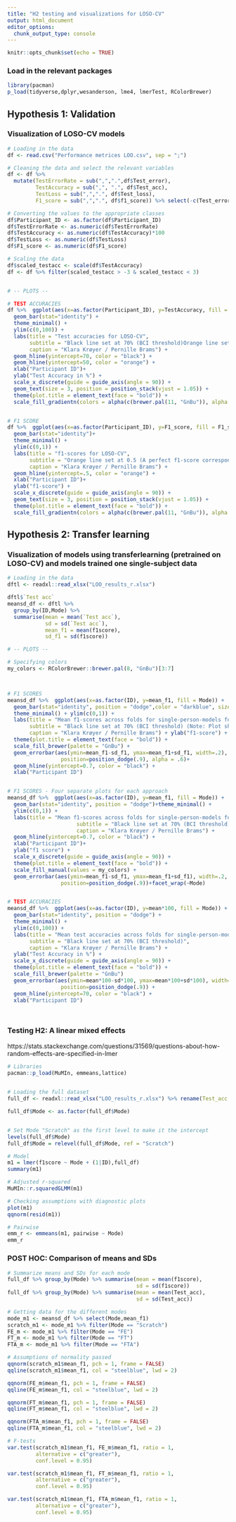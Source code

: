 ```yaml
---
title: "H2 testing and visualizations for LOSO-CV"
output: html_document
editor_options: 
  chunk_output_type: console
---
```


```r
knitr::opts_chunk$set(echo = TRUE)
```

### Load in the relevant packages 
```r
library(pacman)
p_load(tidyverse,dplyr,wesanderson, lme4, lmerTest, RColorBrewer)
```

## Hypothesis 1: Validation 
### Visualization of LOSO-CV models  
```r
# Loading in the data
df <- read.csv("Performance metrices LOO.csv", sep = ";") 

# Cleaning the data and select the relevant variables
df <- df %>% 
  mutate(TestErrorRate = sub(",",".",df$Test_error),
         TestAccuracy = sub(",", ".", df$Test_acc),
         TestLoss = sub(",",".", df$Test_loss),
         F1_score = sub(",",".", df$f1_score)) %>% select(-c(Test_error,Test_acc,Test_loss,f1_score))

# Converting the values to the appropriate classes
df$Participant_ID <- as.factor(df$Participant_ID)
df$TestErrorRate <- as.numeric(df$TestErrorRate)
df$TestAccuracy <- as.numeric(df$TestAccuracy)*100
df$TestLoss <- as.numeric(df$TestLoss)
df$F1_score <- as.numeric(df$F1_score)

# Scaling the data
df$scaled_testacc <- scale(df$TestAccuracy)
df <- df %>% filter(scaled_testacc > -3 & scaled_testacc < 3)


# -- PLOTS --

# TEST ACCURACIES
df %>%  ggplot(aes(x=as.factor(Participant_ID), y=TestAccuracy, fill = TestAccuracy, label = TestAccuracy)) +
  geom_bar(stat="identity") + 
  theme_minimal() + 
  ylim(c(0,100)) + 
  labs(title = "Test accuracies for LOSO-CV", 
       subtitle = "Black line set at 70% (BCI threshold)Orange line set at 50% (chance level)", 
       caption = "Klara Krøyer / Pernille Brams") + 
  geom_hline(yintercept=70, color = "black") + 
  geom_hline(yintercept=50, color = "orange") + 
  xlab("Participant ID")+ 
  ylab("Test Accuracy in %") + 
  scale_x_discrete(guide = guide_axis(angle = 90)) +
  geom_text(size = 3, position = position_stack(vjust = 1.05)) +
  theme(plot.title = element_text(face = "bold")) + 
  scale_fill_gradientn(colors = alpha(c(brewer.pal(11, "GnBu")), alpha = .9))


# F1 SCORE
df %>%  ggplot(aes(x=as.factor(Participant_ID), y=F1_score, fill = F1_score, label = F1_score)) +
  geom_bar(stat="identity")+
  theme_minimal() + 
  ylim(c(0,1)) + 
  labs(title = "f1-scores for LOSO-CV", 
       subtitle = "Orange line set at 0.5 (A perfect f1-score corresponds to value of 1)", 
       caption = "Klara Krøyer / Pernille Brams") + 
  geom_hline(yintercept=.5, color = "orange") + 
  xlab("Participant ID")+ 
  ylab("f1-score") + 
  scale_x_discrete(guide = guide_axis(angle = 90)) +
  geom_text(size = 3, position = position_stack(vjust = 1.05)) +
  theme(plot.title = element_text(face = "bold")) + 
  scale_fill_gradientn(colors = alpha(c(brewer.pal(11, "GnBu")), alpha = .9))
```


## Hypothesis 2: Transfer learning

### Visualization of models using transferlearning (pretrained on LOSO-CV) and models trained one single-subject data 
```r
# Loading in the data
dftl <- readxl::read_xlsx("LOO_results_r.xlsx")

dftl$`Test acc`
meansd_df <- dftl %>% 
  group_by(ID,Mode) %>% 
  summarise(mean = mean(`Test acc`), 
            sd = sd(`Test acc`), 
            mean_f1 = mean(f1score), 
            sd_f1 = sd(f1score))

# -- PLOTS --

# Specifying colors
my_colors <- RColorBrewer::brewer.pal(8, "GnBu")[3:7]



# F1 SCORES 
meansd_df %>%  ggplot(aes(x=as.factor(ID), y=mean_f1, fill = Mode)) +
  geom_bar(stat="identity", position = "dodge",color = "darkblue", size = .2 ) + 
  theme_minimal() + ylim(c(0,1)) +
  labs(title = "Mean f1-scores across folds for single-person-models for each mode", 
       subtitle = "Black line set at 70% (BCI threshold) (Note: Plot shows f1-score, not test acc.)", 
       caption = "Klara Krøyer / Pernille Brams") + ylab("f1-score") + scale_x_discrete(guide = guide_axis(angle = 90)) +
  theme(plot.title = element_text(face = "bold")) + 
  scale_fill_brewer(palette = "GnBu") +
  geom_errorbar(aes(ymin=mean_f1-sd_f1, ymax=mean_f1+sd_f1, width=.2),
                 position=position_dodge(.9), alpha = .6)+ 
  geom_hline(yintercept=0.7, color = "black") + 
  xlab("Participant ID")


# F1 SCORES - Four separate plots for each approach
meansd_df %>%  ggplot(aes(x=as.factor(ID), y=mean_f1, fill = Mode)) +
  geom_bar(stat="identity", position = "dodge")+theme_minimal() + 
  ylim(c(0,1)) + 
  labs(title = "Mean f1-scores across folds for single-person-models for each mode", 
                      subtitle = "Black line set at 70% (BCI threshold) (Note: Plot shows f1-score)", 
                      caption = "Klara Krøyer / Pernille Brams") +
  geom_hline(yintercept=0.7, color = "black") + 
  xlab("Participant ID")+ 
  ylab("f1 score") + 
  scale_x_discrete(guide = guide_axis(angle = 90)) +
  theme(plot.title = element_text(face = "bold")) + 
  scale_fill_manual(values = my_colors) +
  geom_errorbar(aes(ymin=mean_f1-sd_f1, ymax=mean_f1+sd_f1), width=.2,
                 position=position_dodge(.9))+facet_wrap(~Mode)


# TEST ACCURACIES
meansd_df %>%  ggplot(aes(x=as.factor(ID), y=mean*100, fill = Mode)) +
  geom_bar(stat="identity", position = "dodge") +
  theme_minimal() + 
  ylim(c(0,100)) + 
  labs(title = "Mean test accuracies across folds for single-person-models for each mode", 
       subtitle = "Black line set at 70% (BCI threshold)", 
       caption = "Klara Krøyer / Pernille Brams") + 
  ylab("Test Accuracy in %") + 
  scale_x_discrete(guide = guide_axis(angle = 90)) +
  theme(plot.title = element_text(face = "bold")) + 
  scale_fill_brewer(palette = "GnBu")
  geom_errorbar(aes(ymin=mean*100-sd*100, ymax=mean*100+sd*100), width=.2,
                 position=position_dodge(.9)) + 
  geom_hline(yintercept=70, color = "black") + 
  xlab("Participant ID")




```

### Testing H2: A linear mixed effects 
https://stats.stackexchange.com/questions/31569/questions-about-how-random-effects-are-specified-in-lmer


```r
# Libraries
pacman::p_load(MuMIn, emmeans,lattice) 
 
```

```r
# Loading the full dataset
full_df <- readxl::read_xlsx("LOO_results_r.xlsx") %>% rename(Test_acc = `Test acc`, Test_loss = `Test loss`) 

full_df$Mode <- as.factor(full_df$Mode)


# Set Mode "Scratch" as the first level to make it the intercept
levels(full_df$Mode)
full_df$Mode = relevel(full_df$Mode, ref = "Scratch")

# Model
m1 = lmer(f1score ~ Mode + (1|ID),full_df)
summary(m1)

# Adjusted r-squared
MuMIn::r.squaredGLMM(m1)

# Checking assumptions with diagnostic plots
plot(m1)
qqnorm(resid(m1))

# Pairwise
emm_r <- emmeans(m1, pairwise ~ Mode)
emm_r

```

### POST HOC: Comparison of means and SDs
```r
# Summarize means and SDs for each mode
full_df %>% group_by(Mode) %>% summarise(mean = mean(f1score),
                                         sd = sd(f1score))
full_df %>% group_by(Mode) %>% summarise(mean = mean(Test_acc),
                                         sd = sd(Test_acc))

# Getting data for the different modes
mode_m1 <- meansd_df %>% select(Mode,mean_f1)
scratch_m1 <- mode_m1 %>% filter(Mode == "Scratch")
FE_m <- mode_m1 %>% filter(Mode == "FE")
FT_m <- mode_m1 %>% filter(Mode == "FT")
FTA_m <- mode_m1 %>% filter(Mode == "FTA")

# Assumptions of normality passed
qqnorm(scratch_m1$mean_f1, pch = 1, frame = FALSE)
qqline(scratch_m1$mean_f1, col = "steelblue", lwd = 2)

qqnorm(FE_m$mean_f1, pch = 1, frame = FALSE)
qqline(FE_m$mean_f1, col = "steelblue", lwd = 2)

qqnorm(FT_m$mean_f1, pch = 1, frame = FALSE)
qqline(FT_m$mean_f1, col = "steelblue", lwd = 2)

qqnorm(FTA_m$mean_f1, pch = 1, frame = FALSE)
qqline(FTA_m$mean_f1, col = "steelblue", lwd = 2)

# F-tests
var.test(scratch_m1$mean_f1, FE_m$mean_f1, ratio = 1,
         alternative = c("greater"),
         conf.level = 0.95)

var.test(scratch_m1$mean_f1, FT_m$mean_f1, ratio = 1,
         alternative = c("greater"),
         conf.level = 0.95)

var.test(scratch_m1$mean_f1, FTA_m$mean_f1, ratio = 1,
         alternative = c("greater"),
         conf.level = 0.95)
```









